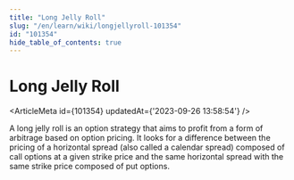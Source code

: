 ```yaml
---
title: "Long Jelly Roll"
slug: "/en/learn/wiki/longjellyroll-101354"
id: "101354"
hide_table_of_contents: true
---
```



# Long Jelly Roll

<ArticleMeta id={101354} updatedAt={'2023-09-26 13:58:54'} />
<div className='border-solid border-b border-t-0 my-4 border-[var(--ifm-color-gray-300)]' />

A long jelly roll is an option strategy that aims to profit from a form of arbitrage based on option pricing. It looks for a difference between the pricing of a horizontal spread (also called a calendar spread) composed of call options at a given strike price and the same horizontal spread with the same strike price composed of put options.
